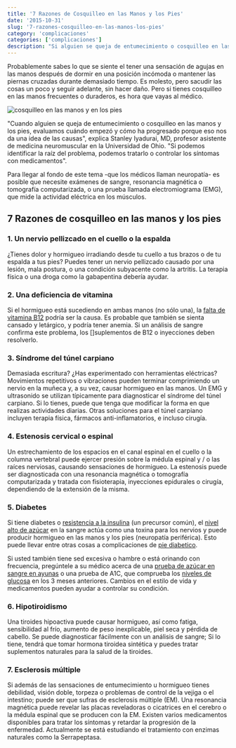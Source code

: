 ```yaml
---
title: '7 Razones de Cosquilleo en las Manos y los Pies'
date: '2015-10-31'
slug: '7-razones-cosquilleo-en-las-manos-los-pies'
category: 'complicaciones'
categories: ['complicaciones']
description: "Si alguien se queja de entumecimiento o cosquilleo en las manos y los pies y el cosquilleo es frecuente o duradero, es hora que vayas al médico."
---
```


Probablemente sabes lo que se siente el tener una sensación de agujas en las manos después de dormir en una posición incómoda o mantener las piernas cruzadas durante demasiado tiempo. Es molesto, pero sacudir las cosas un poco y seguir adelante, sin hacer daño. Pero si tienes cosquilleo en las manos frecuentes o duraderos, es hora que vayas al médico.

![cosquilleo en las manos y en los pies](/images/cosquilleo-en-las-manos.webp)

"Cuando alguien se queja de entumecimiento o cosquilleo en las manos y los pies, evaluamos cuándo empezó y cómo ha progresado porque eso nos da una idea de las causas", explica Stanley Iyadurai, MD, profesor asistente de medicina neuromuscular en la Universidad de Ohio. "Si podemos identificar la raíz del problema, podemos tratarlo o controlar los síntomas con medicamentos".

Para llegar al fondo de este tema -que los médicos llaman neuropatía- es posible que necesite exámenes de sangre, resonancia magnética o tomografía computarizada, o una prueba llamada electromiograma (EMG), que mide la actividad eléctrica en los músculos.

## 7 Razones de cosquilleo en las manos y los pies

### 1\. Un nervio pellizcado en el cuello o la espalda

¿Tienes dolor y hormigueo irradiando desde tu cuello a tus brazos o de tu espalda a tus pies? Puedes tener un nervio pellizcado causado por una lesión, mala postura, o una condición subyacente como la artritis. La terapia física o una droga como la gabapentina debería ayudar.

### 2\. Una deficiencia de vitamina

Si el hormigueo está sucediendo en ambas manos (no sólo una), la [falta de vitamina B12](/la-razon-la-deficiencia-vitamina-b12/) podría ser la causa. Es probable que también se sienta cansado y letárgico, y podría tener anemia. Si un análisis de sangre confirma este problema, los []suplementos de B12 o inyecciones deben resolverlo.

### 3\. Síndrome del túnel carpiano

Demasiada escritura? ¿Has experimentado con herramientas eléctricas? Movimientos repetitivos o vibraciones pueden terminar comprimiendo un nervio en la muñeca y, a su vez, causar hormigueo en las manos. Un EMG y ultrasonido se utilizan típicamente para diagnosticar el síndrome del túnel carpiano. Si lo tienes, puede que tenga que modificar la forma en que realizas actividades diarias. Otras soluciones para el túnel carpiano incluyen terapia física, fármacos anti-inflamatorios, e incluso cirugía.

### 4\. Estenosis cervical o espinal

Un estrechamiento de los espacios en el canal espinal en el cuello o la columna vertebral puede ejercer presión sobre la médula espinal y / o las raíces nerviosas, causando sensaciones de hormigueo. La estenosis puede ser diagnosticada con una resonancia magnética o tomografía computarizada y tratada con fisioterapia, inyecciones epidurales o cirugía, dependiendo de la extensión de la misma.

### 5\. Diabetes

Si tiene diabetes o [resistencia a la insulina](/resistencia-la-insulina-y-diabetes-es-lo-mismo/) (un precursor común), el [nivel alto de azúcar](/cuanto-es-el-nivel-normal-de-glucosa/) en la sangre actúa como una toxina para los nervios y puede producir hormigueo en las manos y los pies (neuropatía periférica). Esto puede llevar entre otras cosas a complicaciones de [pie diabetico](/pie-diabetico).

Si usted también tiene sed excesiva o hambre o está orinando con frecuencia, pregúntele a su médico acerca de una [prueba de azúcar en sangre en ayunas](/que-es-el-test-o-sullivan-y-el-ttog/) o una prueba de A1C, que comprueba los [niveles de glucosa](/cuanto-es-el-nivel-normal-de-glucosa/) en los 3 meses anteriores. Cambios en el estilo de vida y medicamentos pueden ayudar a controlar su condición.

### 6\. Hipotiroidismo

Una tiroides hipoactiva puede causar hormigueo, así como fatiga, sensibilidad al frío, aumento de peso inexplicable, piel seca y pérdida de cabello. Se puede diagnosticar fácilmente con un análisis de sangre; Si lo tiene, tendrá que tomar hormona tiroidea sintética y puedes tratar suplementos naturales para la salud de la tiroides.

### 7\. Esclerosis múltiple

Si además de las sensaciones de entumecimiento u hormigueo tienes debilidad, visión doble, torpeza o problemas de control de la vejiga o el intestino; puede ser que sufras de esclerosis múltiple (EM). Una resonancia magnética puede revelar las placas reveladoras o cicatrices en el cerebro o la médula espinal que se producen con la EM. Existen varios medicamentos disponibles para tratar los síntomas y retardar la progresión de la enfermedad. Actualmente se está estudiando el tratamiento con enzimas naturales como la Serrapeptasa.
